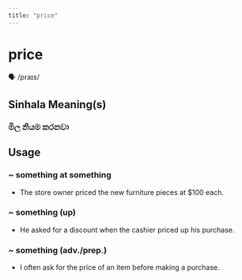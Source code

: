```yaml
---
title: "price"
---
```


# price

🗣️ /praɪs/

## Sinhala Meaning(s)

### මිල නියම කරනවා

## Usage

### ~ something at something

- The store owner priced the new furniture pieces at $100 each.


### ~ something (up)

- He asked for a discount when the cashier priced up his purchase.


### ~ something (adv./prep.)

- I often ask for the price of an item before making a purchase.

